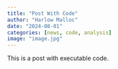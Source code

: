 ```yaml
---
title: "Post With Code"
author: "Harlow Malloc"
date: "2024-08-01"
categories: [news, code, analysis]
image: "image.jpg"
---
```


This is a post with executable code.
